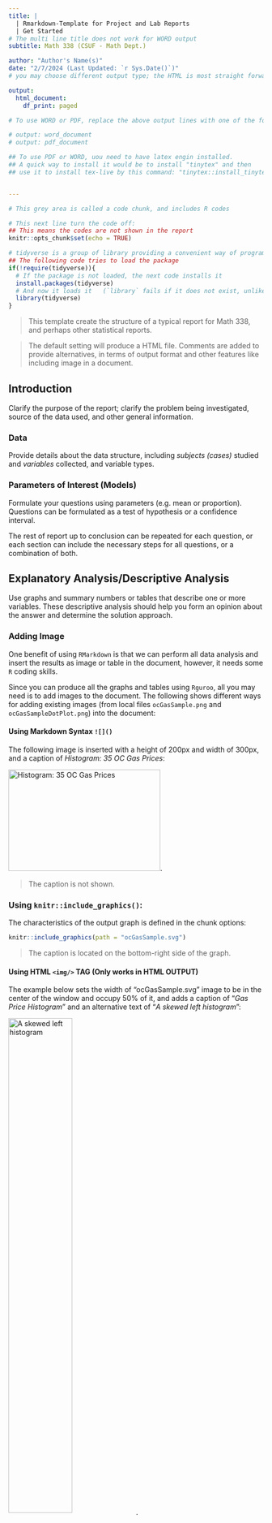 ```yaml
---
title: | 
  | Rmarkdown-Template for Project and Lab Reports 
  | Get Started
# The multi line title does not work for WORD output
subtitle: Math 338 (CSUF - Math Dept.)

author: "Author's Name(s)"
date: "2/7/2024 (Last Updated: `r Sys.Date()`)"
# you may choose different output type; the HTML is most straight forward

output:
  html_document:
    df_print: paged

# To use WORD or PDF, replace the above output lines with one of the following.

# output: word_document
# output: pdf_document

## To use PDF or WORD, uou need to have latex engin installed. 
## A quick way to install it would be to install "tinytex" and then
## use it to install tex-live by this command: "tinytex::install_tinytex()"


---
```


```r
# This grey area is called a code chunk, and includes R codes

# This next line turn the code off:
## This means the codes are not shown in the report
knitr::opts_chunk$set(echo = TRUE) 

# tidyverse is a group of library providing a convenient way of programming R 
## The following code tries to load the package
if(!require(tidyverse)){
  # If the package is not loaded, the next code installs it
  install.packages(tidyverse)
  # And now it loads it   (`library` fails if it does not exist, unlike `require`)
  library(tidyverse)
} 
```

> This template create the structure of a typical report for Math 338, and perhaps other statistical reports.

> The default setting will produce a HTML file. Comments are added to provide alternatives, in terms of output format and other features like including image in a document.


## Introduction

Clarify the purpose of the report; clarify the problem being investigated, source of the data used, and other general information.

### Data
Provide details about the data structure, including _subjects (cases)_ studied and _variables_ collected, and variable types.

### Parameters of Interest (Models)
Formulate your questions using parameters (e.g. mean or proportion). Questions can be formulated as a test of hypothesis or a confidence interval.

The rest of report up to conclusion can be repeated for each question, or each section can include the necessary steps for all questions, or a combination of both.

## Explanatory Analysis/Descriptive Analysis
Use graphs and summary numbers or tables that describe one or more variables. These descriptive analysis should help you form an opinion about the answer and determine the solution approach.


### Adding Image
One benefit of using `RMarkdown` is that we can perform all data analysis and insert the results as image or table in the document, however, it needs some `R` coding skills.

Since you can produce all the graphs and tables using `Rguroo`, all you may need is to add images to the document. The following shows different ways for adding existing images (from local files `ocGasSample.png` and `ocGasSampleDotPlot.png`) into the document:

#### Using Markdown Syntax `![]()`
The following image is inserted with a height of 200px and width of 300px, and a caption of _Histogram: 35 OC Gas Prices_:


![Histogram: 35 OC Gas Prices](ocGasSample.png){height=200px width=300px}.


> The caption is not shown.

### Using `knitr::include_graphics()`:

The characteristics of the output graph is defined in the chunk options:

```r
knitr::include_graphics(path = "ocGasSample.svg")
```


> The caption is located on the bottom-right side of the graph.


#### Using HTML `<img/>` TAG (Only works in HTML OUTPUT)

The example below sets the width of "ocGasSample.svg" image to be in the center of the window and occupy 50% of it, and adds a caption of "_Gas Price Histogram_" and an alternative text of "_A skewed left histogram_":

<img src="ocGasSample.svg" alt="A skewed left histogram" width=50%, 
align="center" caption="Gas Price Histogram"/>.


> The caption is not shown.



## Inferential Analysis
Use _confidence interval_ or _test of hypothesis_ to extended the information obtain from your (sampled) data to the population of interest.

### Diagnosis Analysis for Assumptions Validation
Check the assumptions and conditions that your inferential method uses. 
Check sample size effect and find proper sample size.

## Conclusion & Future Study

Use the results to make a conclusion about the question by answering the question, and reiterating whether the results can be applied to a larger population, as you expected.

Determine any future directions for expanding the study, or rerunning it correctly.

\

\

\


